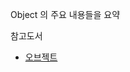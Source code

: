Object 의 주요 내용들을 요약
<br>

참고도서
- [오브젝트](https://search.shopping.naver.com/book/catalog/32453230352?query=%EC%98%A4%EB%B8%8C%EC%A0%9D%ED%8A%B8%20%EC%A1%B0%EC%98%81%ED%98%B8&NaPm=ct%3Dlgv4bbxs%7Cci%3D950866afa7fa493589cc2e1f6b8686ab9b67e091%7Ctr%3Dboksl%7Csn%3D95694%7Chk%3Db2d3d1acd016fb57260c0abe8e3ce0a6ee8c22ca)

<br>